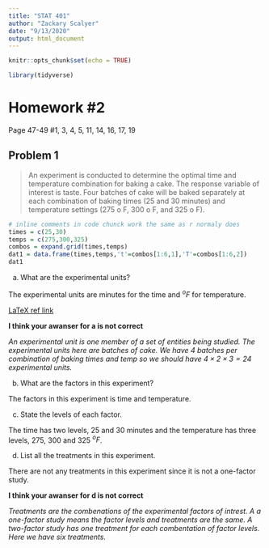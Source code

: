 ```yaml
---
title: "STAT 401"
author: "Zackary Scalyer"
date: "9/13/2020"
output: html_document
---
```


<!-- use regular html style comments like this -->  
<!-- then we can make notes and comments that will not be included in the final document -->  

```r
knitr::opts_chunk$set(echo = TRUE)

library(tidyverse)
```
<!-- above is the first code chunck, starts with ```{}, and ends with ```
{r setup} this makes r as the code chunck engine with name setup, 
everything after the comma is for CHUNK OPTIONS, 
include=FALSE will not include the code in doc after running 
-->  


# Homework #2  
<!-- a level one headder starts with one # -->

Page 47-49  #1, 3, 4, 5, 11, 14, 16, 17, 19   
<!-- any test outside of a code chunck will be normal text in the final doc,
two spaces at the end of a line, or a empty line, will make a line brake in the final doc-->  

## Problem 1  
<!-- a level two headder starts with 2 #s -->  

> An experiment is conducted to determine the optimal time and temperature
combination for baking a cake. The response variable of interest is taste.
Four batches of cake will be baked separately at each combination of baking
times (25 and 30 minutes) and temperature settings (275 o F, 300 o F, and 325 o F).

<!-- block quotes starts with >.
note that there is no spaces at the end of each line so the final document keeps the text together.-->  

```r
# inline comments in code chunck work the same as r normaly does
times = c(25,30)
temps = c(275,300,325)
combos = expand.grid(times,temps)
dat1 = data.frame(times,temps,'t'=combos[1:6,1],'T'=combos[1:6,2])
dat1
```

<!-- to insert an new code chunk press ctrl+alt+i -->

(a) What are the experimental units?  

The experimental units are minutes for the time and $^oF$ for temperature.  

<!-- anything wrapted in $ is for LaTex expressions -->

[LaTeX ref link](https://en.wikibooks.org/wiki/LaTeX/Mathematics)  

<!-- you can link websites within the document. -->  

**I think your awanser for a is not correct**  

<!-- wrapping text with two * will make the text bold, one * will make text italc -->  

*An experimental unit is one member of a set of entities being studied. The experimental units here are batches of cake. We have 4 batches per combination of baking times and temp so we should have $4 \times 2 \times 3 = 24$ experimental units.*  

(b) What are the factors in this experiment?  

The factors in this experiment is time and temperature.  

(c) State the levels of each factor.  

The time has two levels, 25 and 30 minutes and the temperature has three levels, 275, 300 and 325 $^oF$.  

(d) List all the treatments in this experiment.  

There are not any treatments in this experiment since it is not a one-factor study.  

**I think your awanser for d is not correct**  

*Treatments are the combenations of the experimental factors of intrest. A a one-factor study means the factor levels and treatments are the same. A two-factor study has one treatment for each combentation of factor levels. Here we have six treatments.*  






